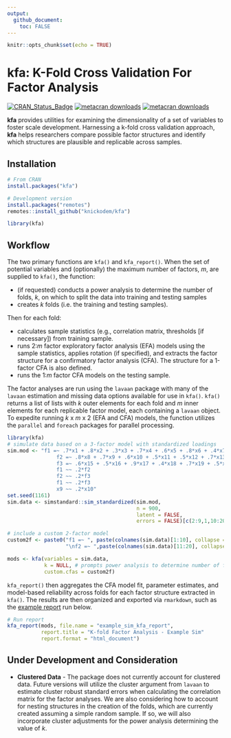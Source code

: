 ```yaml
---
output:
  github_document:
    toc: FALSE
---
```


```r
knitr::opts_chunk$set(echo = TRUE)
```

# kfa: K-Fold Cross Validation For Factor Analysis

[![CRAN_Status_Badge](https://www.r-pkg.org/badges/version/kfa)](https://cran.r-project.org/package=kfa)
[![metacran downloads](https://cranlogs.r-pkg.org/badges/kfa)](https://cran.r-project.org/package=kfa) 
[![metacran downloads](https://cranlogs.r-pkg.org/badges/grand-total/kfa)](https://cran.r-project.org/package=kfa)

**kfa** provides utilities for examining the dimensionality of a set of variables to foster scale development. Harnessing a k-fold cross validation approach, **kfa** helps researchers compare possible factor structures and identify which structures are plausible and replicable across samples.

## Installation

```r
# From CRAN
install.packages("kfa")

# Development version
install.packages("remotes")
remotes::install_github("knickodem/kfa")

library(kfa)
```

## Workflow

The two primary functions are `kfa()` and `kfa_report()`. When the set of potential variables and (optionally) the maximum number of factors, *m*, are supplied to `kfa()`, the function:

* (if requested) conducts a power analysis to determine the number of folds, *k*, on which to split the data into training and testing samples
* creates *k* folds (i.e. the training and testing samples).

Then for each fold:

* calculates sample statistics (e.g., correlation matrix, thresholds [if necessary]) from training sample.
* runs 2:*m* factor exploratory factor analysis (EFA) models using the sample statistics, applies rotation (if specified), and
extracts the factor structure for a confirmatory factor analysis (CFA). The structure for a 1-factor CFA is also defined.
* runs the 1:*m* factor CFA models on the testing sample.

The factor analyses are run using the `lavaan` package with many of the `lavaan` estimation and missing data options available for use in `kfa()`. `kfa()` returns a list of lists with *k* outer elements for each fold and *m* inner elements for each replicable factor model, each containing a `lavaan` object. To expedite running *k* x *m* x 2 (EFA and CFA) models, the function utilizes the `parallel` and `foreach` packages for parallel processing.

```r
library(kfa)
# simulate data based on a 3-factor model with standardized loadings
sim.mod <- "f1 =~ .7*x1 + .8*x2 + .3*x3 + .7*x4 + .6*x5 + .8*x6 + .4*x7
                f2 =~ .8*x8 + .7*x9 + .6*x10 + .5*x11 + .5*x12 + .7*x13 + .6*x14
                f3 =~ .6*x15 + .5*x16 + .9*x17 + .4*x18 + .7*x19 + .5*x20
                f1 ~~ .2*f2
                f2 ~~ .2*f3
                f1 ~~ .2*f3
                x9 ~~ .2*x10"
set.seed(1161)
sim.data <- simstandard::sim_standardized(sim.mod,
                                          n = 900,
                                          latent = FALSE,
                                          errors = FALSE)[c(2:9,1,10:20)]

# include a custom 2-factor model
custom2f <- paste0("f1 =~ ", paste(colnames(sim.data)[1:10], collapse = " + "),
                   "\nf2 =~ ",paste(colnames(sim.data)[11:20], collapse = " + "))

mods <- kfa(variables = sim.data,
            k = NULL, # prompts power analysis to determine number of folds
            custom.cfas = custom2f)

```


`kfa_report()` then aggregates the CFA model fit, parameter estimates, and model-based reliability across folds for each factor structure extracted in `kfa()`. The results are then organized and exported via `rmarkdown`, such as the [example report](https://htmlpreview.github.io/?https://github.com/knickodem/kfa/blob/main/README%20Example%20Reports/example_sim_kfa_report.html) run below.

```r
# Run report
kfa_report(mods, file.name = "example_sim_kfa_report",
           report.title = "K-fold Factor Analysis - Example Sim"
           report.format = "html_document")
```


## Under Development and Consideration

* **Clustered Data** - The package does not currently account for clustered data. Future versions will utilize the cluster argument from `lavaan` to estimate cluster robust standard errors when calculating the correlation matrix for the factor analyses. We are also considering how to account for nesting structures in the creation of the folds, which are currently created assuming a simple random sample. If so, we will also incorporate cluster adjustments for the power analysis determining the value of *k*.



